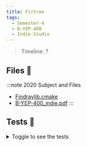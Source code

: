 ```yaml
---
title: Firtree
tags:
  - Semester-4
  - B-YEP-400
  - Indie-Studio
---
```

> Timeline: ?


## Files 📂

:::note 2020 Subject and Files
- [Findraylib.cmake](https://github.com/Studio-17/Epitech-Subjects/raw/main/Semester-4/B-YEP-400/Indie-Studio/Findraylib.cmake)
- [B-YEP-400_indie.pdf](https://github.com/Studio-17/Epitech-Subjects/raw/main/Semester-4/B-YEP-400/Indie-Studio/B-YEP-400_indie.pdf)
:::

## Tests 🤖
<details>
  <summary>Toggle to see the tests</summary>
  <div>
Yo
  </div>
</details>

